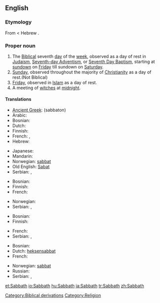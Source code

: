 ==English==

===Etymology===
From {{etyl|grc}} {{term|sc=polytonic|σάββατον|tr=sabbaton||Sabbath}} < Hebrew {{term|sc=Hebr|שבת|tr=shabbat||Sabbath}}.

===Proper noun===
{{en-proper noun}}

# The [[Biblical]] seventh [[day]] of the [[week]], observed as a day of rest in [[Judaism]], [[Advent|Seventh-day Adventism]], or [[Baptism|Seventh Day Baptism]], starting at [[sundown]] on [[Friday]] till sundown on [[Saturday]].
# [[Sunday]], observed throughout the majority of [[Christianity]] as a day of rest.(Not Biblical)
# [[Friday]], observed in [[Islam]] as a day of rest.
# A meeting of [[witch]]es at [[midnight]].

====Translations====
{{trans-top|Biblical seventh day}}
* [[Ancient Greek]]: {{polytonic|[[σάββατον]]}} (sabbaton) {{n}}
* Arabic: {{t-|ar|السبت|sc=Arab}}
* Bosnian: {{t-|bs|sabat|m}}
* Dutch: {{t-|nl|sabbat|m}}
* Finnish: {{t+|fi|sapatti}}
* French: {{t+|fr|sabbat|m}}, {{t-|fr|shabbat|m}}
* Hebrew: {{t+|he|שבת|sc=Hebr}}
{{trans-mid}}
* Japanese: {{t|ja|安息日|tr=ansokunichi, ansokujitsu, ansokubi|sc=Jpan}}
* Mandarin: {{t|zh|安息日|tr=ānxīrì|sc=Hani}}
* Norwegian: [[sabbat#norwegian|sabbat]] {{m}}
* Old English: [[Sabat]] {{m}}
* Serbian: {{t+|sr|сабат|m|sc=Cyrl}}, {{t-|sr|sabat|m}}
{{trans-bottom}}

{{trans-top|Sunday}}
* Bosnian: {{t+|bs|nedjelja|f}}
* Finnish: {{t+|fi|sapatti}}
* French: {{t+|fr|dimanche|m}}
{{trans-mid}}
* Norwegian: {{t+|no|søndag|m}}
* Serbian: {{t+|sr|недеља|f|sc=Cyrl}}, {{t-|sr|nedelja|f}}
{{trans-bottom}}

{{trans-top|muslim Friday}}
* Bosnian: {{t+|bs|petak|m}}
* Finnish: {{t+|fi|sapatti}}
{{trans-mid}}
* French: {{t+|fr|vendredi|m}}
* Serbian: {{t+|sr|петак|m|sc=Cyrl}}, {{t-|sr|petak|m}}
{{trans-bottom}}

{{trans-top|witches' Sabbath}}
* Bosnian: {{t-|bs|vrzino kolo|n}}
* Dutch: [[heksensabbat]] {{m}}
* French: {{t+|fr|sabbat|m}}
{{trans-mid}}
* Norwegian: [[sabbat#norwegian|sabbat]] {{m}}
* Russian: {{t|ru|шабаш|m|tr=šábaš|sc=Cyrl}}
* Serbian: {{t-|sr|врзино коло|n|sc=Cyrl}}, {{t-|sr|vrzino kolo|n}}
{{trans-bottom}}

[[Category:Biblical derivations]]
[[Category:Religion]]

[[et:Sabbath]]
[[io:Sabbath]]
[[hu:Sabbath]]
[[ja:Sabbath]]
[[tr:Sabbath]]
[[zh:Sabbath]]